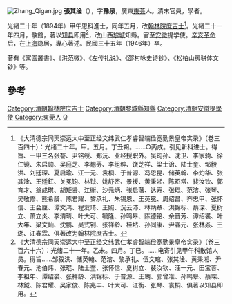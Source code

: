 [[File:Zhang_Qigan.jpg|thumb]]
'''張其淦'''（{{bd|1859年||1946年|catIdx=Z}}），字'''豫泉'''，廣東[[東莞|東莞]]人。清末官員，學者。

光緒二十年（1894年）甲午恩科進士，同年五月，改[[翰林院|翰林院]][[庶吉士|庶吉士]]<ref>《大清德宗同天崇运大中至正经文纬武仁孝睿智端俭宽勤景皇帝实录》（卷三百四十）：光绪二十年。甲。五月。丁丑朔。……○丙戌。引见新科进士。得旨、一甲三名张謇、尹铭绶、郑沅、业经授职外。吴筠孙、沈卫、李家驹、徐仁镜、朱启勋、吴庭芝、李翘芬、李组绅、饶芝祥、梁士诒、陆士奎、邹毅洪、刘廷琛、夏启瑜、汪一元、袁桐、于普源、冯恩昆、储英翰、李灼华、张其淦、王廷釭、关冕钧、林钺、姚舒密、景禐、黄秉湘、陈昭常、裴汝钦、郭育才、翁成琪、胡矩贤、江衡、沙元炳、张启藩、达寿、张琨、范溶、张琴、吴敬修、熊希龄、陈君耀、黎承礼、朱锡恩、王英冕、周绍昌、齐忠甲、张怀信、王会厘、谭文鸿、程友琦、王照、沉云沛、林炳章、洪锦标、蔡琛、夏树立、萧立炎、李清琦、叶大可、毓隆、孙鸣皋、陈德铭、余晋芳、谭绍裘、叶大年、梁文灿、沈鹏、吴式钊、张祥龄、桂坫、孙同康、尹春元、张林焱、王瑚、江春霖、俱著改为翰林院庶吉士。</ref>。光緒二十一年四月，散館，著以[[知县|知县]]即用<ref>《大清德宗同天崇运大中至正经文纬武仁孝睿智端俭宽勤景皇帝实录》（卷三百六十六）：光绪二十一年。乙未。四月。丁巳。……电寄引见甲午科散馆人员。得旨……邹毅洪、储英翰、范溶、黎承礼、伍文琯、张其淦、黄秉湘、尹春元、池伯炜、张琨、陆士奎、张怀信、夏树立、裴汝钦、汪一元、田宝蓉、李祖年、谭绍裘、张祥龄、洪锦标、于普源、王瑚、郭曾准、孙鸣皋、蔡琛、林鉞、陈君耀、吴家俊、陈兆丰、叶大可、江衡、张琴、袁桐、俱著以知县即用。</ref>，改山西[[黎城|黎城]]知縣。官至[[安徽|安徽]]提学使。[[辛亥革命|辛亥革命]]后，在[[上海|上海]]隐居，專心著述。民國三十五年（1946年）卒。

著有《寓園叢書》、《洪范微》、《左传礼说》、《邵村咏史诗钞》、《松柏山房骈体文钞》等。

==參考==
{{Reflist|2}}
{{清朝人物小作品}}
{{光緒二十年甲午恩科殿試金榜}}
{{DEFAULTSORT:Zhang張}}
[[Category:清朝翰林院庶吉士|Category:清朝翰林院庶吉士]]
[[Category:清朝黎城縣知縣|Category:清朝黎城縣知縣]]
[[Category:清朝安徽提學使|Category:清朝安徽提學使]]
[[Category:東莞人|Category:東莞人]]
[[Category:張姓|Q]]